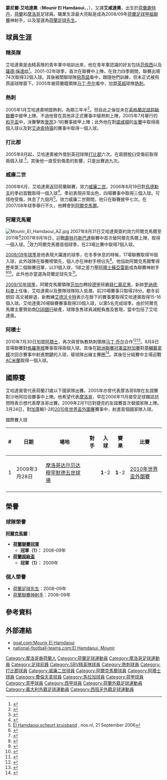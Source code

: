 {{noteTA
|G1=足球
|G2=uefa
|G3=荷蘭足球聯賽
|1=zh-hans:艾德沃卡特;zh-hk:艾禾卡特;zh-tw:艾德沃卡特;
|2=zh-hans:罗纳德·科曼;zh-hk:朗奴·高文;zh-tw:朗奴·高文;
|3=zh-hans:范加尔;zh-hk:雲高爾;zh-tw:范加爾;
|4=zh-hans:范佩西; zh-tw:范佩西; zh-hk:雲佩斯;
|5=zh-hans:哈姆达维;zh-tw:哈姆達維;zh-hk:艾哈達奧;
|6=zh-hans:穆尼尔;zh-tw:穆尼爾;zh-hk:蒙尼爾;
}}
{{Infobox football biography
| name = 蒙尼爾·艾哈達奧<br /> ''Mounir El Hamdaoui''
| image = Paul Kesanny and Mounir El Hamdaoui, March 28 2009.jpg
| image_size = 250
| fullname = Mounir El Hamdaoui
| birth_date = {{birth date and age|1984|7|14|df=y}}
| birth_place = 荷蘭[[鹿特丹|鹿特丹]]
| height = {{convert|1.83|m|ftin|abbr=on}}
|            nickname =  
|        currentclub  = 
|         clubnumber  = 
|            position = [[前鋒_(足球)|前鋒]]
| youthyears1 = | youthclubs1 = [[精英職業足球基金會|精英隊]]
| years1 = 2001–2005 | clubs1 = [[精英職業足球基金會|精英隊]]                  | caps1 = 74 | goals1 = 32
| years2 = 2005–2006 | clubs2 = [[托特纳姆热刺足球俱乐部|熱刺]] | caps2 = 0  | goals2 = 0
| years3 = 2005–2006 | clubs3 = → [[德比郡足球俱乐部|德比郡]]  | caps3 = 9  | goals3 = 3
| years4 = 2006–2007 | clubs4 = [[威廉二世_(足球會)|威廉二世]]              | caps4 = 7  | goals4 = 3
| years5 = 2007–2010 | clubs5 = [[AZ_(足球會)|阿爾克馬爾]]                            | caps5 = 80 | goals5 = 51
| years6 = 2010–2012 | clubs6 = [[阿贾克斯足球俱乐部|阿贾克斯]]                            | caps6 = 26 | goals6 = 13
| years7 = 2012–2015 | clubs7 = [[佛罗伦萨足球俱乐部|佛罗伦萨]]                | caps7 = 22 | goals7 = 4
| years8 = 2013–2014 | clubs8 = → [[馬拉加足球俱樂部|馬拉加]]                | caps8 = 13 | goals8 = 3
| years9 = 2015–2016 | clubs9 = [[AZ_(足球會)|阿爾克馬爾]]                            | caps9 = 7  | goals9 = 1
| years10 = 2016     | clubs10 = [[乌姆沙拉尔体育俱乐部|乌姆沙拉尔]]                  | caps10 = 9 | goals10 = 7
| years11 = 2016–2017    | clubs11 = [[艾塔亞文足球會|艾塔亞文]]                            | caps11 = 12 | goals11 = 5
| nationalyears1 = 2004–2005 | nationalteam1 = [[荷蘭21歲以下國家足球隊|荷蘭U21]] | nationalcaps1 = 3 | nationalgoals1 = 1
| nationalyears2 = 2009–     | nationalteam2 = [[摩洛哥國家足球隊|摩洛哥]] | nationalcaps2 = 16 | nationalgoals2 = 3
|            pcupdate = 2013年9月15日
|            ntupdate = 2010年10月11日
}}
'''蒙尼爾·艾哈達奧'''（'''Mounir El Hamdaoui'''，{{lang-ar|'''منير الحمداوي'''}}，{{bd|1984年|7月14日}}），又譯'''艾咸達奧'''，出生於[[荷蘭|荷蘭]][[鹿特丹|鹿特丹]]，[[荷蘭|荷蘭]]和[[摩洛哥|摩洛哥]]足球員。職業生涯最大亮點是成為2008/09年[[荷蘭足球甲組聯賽|荷蘭足球甲組聯賽]]神射手，以及當選為[[荷蘭足球先生|荷蘭足球先生]]。

== 球員生涯 ==

=== 精英隊 ===
艾哈達奧是由精英隊的青年軍中培訓出來，他在青年軍認識的好友包括[[罗宾·范佩西|范佩西]]以及[[薩德·保達哈|薩德·保達哈]]<ref name="roadto1">{{cite web |author=Jesper Remmen |url=http://www.roadto2010.nl/2010/afrikanen-in-europa/uitgelicht-mounir-el-hamdaoui-schiet-weer-met-scherp/ |title=Uitgelicht: Mounir El Hamdaoui schiet weer met scherp |publisher=Roadto2010.nl |date=2010-04-20 |accessdate=2010-07-26 |language=nl |archive-url=https://web.archive.org/web/20100724230937/http://www.roadto2010.nl/2010/afrikanen-in-europa/uitgelicht-mounir-el-hamdaoui-schiet-weer-met-scherp/ |archive-date=2010-07-24 |dead-url=yes }}</ref>。2001-02年球季，首次在聯賽中上陣，在效力四季期間，聯賽出場74次取得32個入球。其後被關聯球隊[[飛燕諾|飛燕諾]]看中，跟隨他們訓練，但未正式被飛燕諾球隊簽下。2005年被荷蘭籍領隊[[马丁·乔尔|马丁·乔尔]]看中，加盟[[英超|英超]]球隊[[托特纳姆热刺足球俱乐部|熱刺]]。

=== 熱刺 ===
2005年1月艾哈達奧明盟熱刺，為期三年半<ref>{{cite news |url=http://news.bbc.co.uk/sport1/hi/football/teams/t/tottenham_hotspur/4206135.stm |title=Tottenham pull off double signing |work=British Broadcasting Corporation |publisher=BBC Sport |date=26 January 2005 |accessdate=10 October 2009 }}</ref>。但自此之後從未在[[英格蘭足球超級聯賽|英格蘭足球超級聯賽]]中披甲上陣。不過他曾在其他非正式賽事中替熱刺上陣，2005年7月舉行的[[和平盃足球賽|和平盃]]中，決賽擊敗[[里昂足球俱樂部|里昂]]3-1的賽事披甲上陣；此外他在對[[北安普顿足球俱乐部|諾咸頓]]的[[友賽|友賽]]中取得兩個入球以及對[[艾迪索特镇足球俱乐部|艾迪索特镇]]的賽事中取得一個入球。

=== 打比郡 ===
2005年9月起，艾哈達奧被外借到英冠球隊[[打比郡|打比郡]]六次。在肩膀脫臼受傷前取得兩個入球.<ref>{{cite news |url=http://news.bbc.co.uk/sport1/hi/football/teams/d/derby_county/4254034.stm |title=Derby sign Tottenham duo on loan |work=British Broadcasting Corporation |publisher=BBC Sport |date=16 September 2005 |accessdate=10 October 2009 }}</ref>。其後他一直受到傷患的影響，只是出賽過九次。

=== 威廉二世 ===
2006年6月，艾哈達奧返回荷蘭聯賽，效力[[蒂爾堡威廉二世|威廉二世]]。2006年8月19日對[[烏德勒支足球會|烏德勒支]]的季初首戰取得一個入球<ref>{{cite web|url=http://www.soccerway.com/matches/2006/08/19/netherlands/eredivisie/sbv-willem-ii-tilburg/stichting-fc-utrecht/372083/ |title=Willem II vs. Utrecht |publisher=Soccerway |date=2006-08-19 |accessdate=2010-07-26}}</ref>。季初表現非常出色，四場賽事中取得三個入球。可惜他受傷，休息了九個月<ref>[http://www.nos.nl/nos/artikelen/2006/09/art000001C6DD842FC369CF.html El Hamdaoui scheurt kruisband] {{webarchive|url=https://web.archive.org/web/20070311043302/http://www.nos.nl/nos/artikelen/2006/09/art000001C6DD842FC369CF.html |date=2007-03-11 }}, nos.nl, 21 September 2006</ref>。效力威廉二世期間，他只在聯賽披甲七次。在2007/08年球季舉行不久，他轉會到[[AZ_(足球會)|阿爾克馬爾]]。

=== 阿爾克馬爾 ===
[[File:Mounir_El_Hamdaoui_AZ.jpg|thumb]]
2007年8月31日艾哈達奧簽約效力阿爾克馬爾至2011年<ref>{{cite web |url=http://www.aktueel.nu/mounir_el_hamdaoui_naar_az_alkmaar.html |title=Mounir el Hamdaoui naar AZ Alkmaar |publisher=Aktueel.nu |date=2007-08-31 |accessdate=2010-07-24 |language=nl |archive-url=https://web.archive.org/web/20100728185417/http://www.aktueel.nu/mounir_el_hamdaoui_naar_az_alkmaar.html |archive-date=2010-07-28 |dead-url=yes }}</ref>2007年9月16日，迎戰[[鹿特丹斯巴達|鹿特丹斯巴達]]聯賽中首次替阿爾克馬爾上陣，取得一個入球。<ref>{{cite web|url=http://soccernet.espn.go.com/match?id=229165&cc=5739 |title=Match: Sparta Rotterdam v AZ Alkmaar |publisher=Soccernet.espn.go.com |date=2007-09-16 |accessdate=2010-07-26}}</ref>效力阿爾克馬爾首個球季，在23場比賽中取得7個入球。

[[2008年至2009年荷兰足球甲级联赛|2008/09年球季]]是他表現大躍進的球季，在冬季休息的時候，17場聯賽取得16個入球，此外球隊在聯賽榜領先，個人亦在神射手榜佔先<ref>{{cite web|url=http://www.parool.nl/parool/nl/11/SPORT/article/detail/87268/2008/12/20/AZ-wint-in-eigen-huis-van-Utrecht.dhtml |title=AZ wint in eigen huis van Utrecht |publisher=Parool.nl |date=2008-12-20 |accessdate=2010-07-26 |language=nl}}</ref>。他協助阿爾克馬爾奪得歷來第二個聯賽冠軍，以31個入球，1球之差力壓[[阿贾克斯足球俱乐部|阿積士]][[路爾斯·艾拔圖·蘇亞雷斯|蘇亞雷斯]]成為聯賽神射手<ref>{{cite web|url=http://www.trouw.nl/nieuws/sport/article2754702.ece/El_Hamdaoui_topscorer_Eredivisie.html |title=El Hamdaoui topscorer |language=nl |publisher=Trouw.nl |date=2009-05-10 |accessdate=2010-07-26}}</ref><ref>{{cite web|last=Schaerlaeckens |first=Leander |url=http://www.guardian.co.uk/football/2009/apr/20/eredivisie-az-alkmaar-dutch-football |title=Dutch football round-up: How AZ Alkmaar became champions |publisher=The Guardian |date=2009-04-20 |accessdate=2010-07-26}}</ref>。此外他亦當選為荷蘭足球先生<ref>{{cite web |url=http://www.v-bal.nl/nieuws/47040/el-hamdaoui-is-voetballer-van-het-jaar.html |title=El Hamdaoui is Voetballer van het Jaar |publisher=V-bal.nl |date=2009-05-13 |accessdate=2010-07-26 |language=nl |archive-url=https://web.archive.org/web/20110721065400/http://www.v-bal.nl/nieuws/47040/el-hamdaoui-is-voetballer-van-het-jaar.html |archive-date=2011-07-21 |dead-url=yes }}</ref>。

[[2009年至2010年荷兰足球甲级联赛|2009/10年球季]]，阿爾克馬爾領隊[[路易斯·范加尔|范加尔]]轉投[[德甲|德甲]]班霸[[拜仁慕尼黑足球俱乐部|拜仁慕尼黑]]，新帥[[罗纳德·科曼|罗纳德·科曼]]上任後，艾哈達奧以及整隊球隊陷入低潮，前20場賽事只取得28分。歇冬前朗奴·高文被辭退，新教練[[迪克·艾德沃卡特|艾德沃卡特]]表示在餘下的賽事要取得艾哈達奧取得15-16個入球。艾哈達奧26場聯賽賽事取得20個入球，以第5名完成球季。由於阿爾克馬爾主要贊助商[[DSB銀行|DSB銀行]]破產，球隊急售球員減輕負擔及套現，當中包括了艾哈達奧。

=== 阿積士 ===
2010年7月30日加盟[[阿積士|阿積士]]，再次與曾執教熱刺領隊[[马丁·乔尔|马丁·乔尔]]合作<ref>{{cite web|url=http://www.at5.nl/artikelen/45525/einde-soap-el-hamdaoui-naar-ajax |title=Einde soap; El Hamdaoui naar Ajax |publisher=At5.nl |date=2010-07-30 |accessdate=2010-07-30 |language=nl}}</ref><ref>{{cite web |url=http://www.telegraaf.nl/telesport/voetbal/ajax/7286900/__EL_HAMDAOUI_TEKENT_ALSNOG__.html |title=El Hamdaoui tekent alsnog |publisher=Telegraaf.nl |date=2010-07-30 |accessdate=2010-07-30 |language=nl |archive-url=https://web.archive.org/web/20100801214424/http://www.telegraaf.nl/telesport/voetbal/ajax/7286900/__EL_HAMDAOUI_TEKENT_ALSNOG__.html |archive-date=2010-08-01 |dead-url=yes }}</ref>。8月8日首場聯賽對[[格罗宁根足球俱乐部|格羅寧根]]賽事取得兩個入球。其後在[[2010/11歐洲冠軍聯賽外圍賽及附加賽#附加賽|歐洲聯賽冠軍盃附加賽]]對[[基輔戴拿模|基輔戴拿模]]次回合賽事中射進關鍵的入球，替球隊出線主賽圈<ref>{{cite web |url=http://www.google.com/hostednews/canadianpress/article/ALeqM5iabUZFe5VJQXni7dTDwMDu03Jvdg |title=Ajax advances to Champions League by beating Dynamo 2-1 |publisher=The Canadian Press |date=2010-08-25 |accessdate=2010-08-30}}</ref>。其後在分組賽中主場迎戰[[AC米蘭|AC米蘭]]取得一個入球。

== 國際賽 ==
艾哈達奧曾代表荷蘭21歲以下國家隊出賽。2005年亦曾代表摩洛哥B隊在友誼賽對沙地阿拉伯賽事中上陣。他希望代表[[摩洛哥國家足球隊|摩洛哥]]，早在2006年11月接受足球雜誌訪問時表示想代表摩洛哥出賽。2009年2月11日對捷克的友誼賽首次替國家隊上陣。3月24日，對[[加蓬國家足球隊|加蓬]]輸1-2的[[2010年世界盃外圍賽|2010年世界盃外圍賽]]賽事中，射進首個國家隊入球。

;國際賽入球
{| class="wikitable"
! # !! 日期 !! 場地 !! 對手 !! 入球 !! 賽果 !! 比賽
|-
| 1 || 2009年3月28日 || [[摩洛哥|摩洛哥]][[达尔贝达|达尔贝达]][[穆罕默德五世球場|穆罕默德五世球場]] || {{fb|GAB}} || '''1'''-2 || '''1'''-2 || [[2010年世界盃外圍賽|2010年世界盃外圍賽]]
|-
|}

== 榮譽 ==
=== 球隊榮譽 ===
'''[[阿爾克馬爾|阿爾克馬爾]]'''：
* '''[[荷蘭足球甲組聯賽|荷蘭聯賽冠軍]]'''
** '''冠軍（1）：''' 2008–09年
* '''[[告魯夫盾|荷蘭超級盃]]'''
** '''冠軍（1）：''' 2009年

=== 個人榮譽 ===
* [[荷蘭足球先生|荷蘭足球先生]]：2008–09年
* [[荷蘭足球甲組聯賽|荷蘭聯賽神射手]]：2008–09年

== 參考資料 ==
{{reflist}}

== 外部連結 ==
{{commonscat|Mounir El Hamdaoui}}
* [http://www.goal.com/hk/people/morocco/9765/mounir-el-hamdaoui goal.com:Mounir El Hamdaoui]
* [http://www.national-football-teams.com/v2/player.php?id=31763 national-football-teams.com:El Hamdaoui, Mounir]



{{DEFAULTSORT:El Hamdaoui, Mounir}}

[[Category:摩洛哥裔荷蘭人|Category:摩洛哥裔荷蘭人]]
[[Category:荷蘭足球運動員|Category:荷蘭足球運動員]]
[[Category:摩洛哥足球運動員|Category:摩洛哥足球運動員]]
[[Category:足球前鋒|Category:足球前鋒]]
[[Category:SBV精英隊球員|Category:SBV精英隊球員]]
[[Category:熱刺球員|Category:熱刺球員]]
[[Category:打比郡球員|Category:打比郡球員]]
[[Category:威廉二世球員|Category:威廉二世球員]]
[[Category:阿爾克馬爾球員|Category:阿爾克馬爾球員]]
[[Category:阿積士球員|Category:阿積士球員]]
[[Category:費倫天拿球員|Category:費倫天拿球員]]
[[Category:馬拉加球員|Category:馬拉加球員]]
[[Category:荷甲球員|Category:荷甲球員]]
[[Category:意甲球員|Category:意甲球員]]
[[Category:西甲球員|Category:西甲球員]]
[[Category:荷蘭外籍足球運動員|Category:荷蘭外籍足球運動員]]
[[Category:義大利外籍足球運動員|Category:義大利外籍足球運動員]]
[[Category:西班牙外籍足球運動員|Category:西班牙外籍足球運動員]]